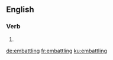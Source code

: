 ==English==

===Verb===
{{head|en|present participle}}

# {{present participle of|embattle|lang=en}}

[[de:embattling]]
[[fr:embattling]]
[[ku:embattling]]